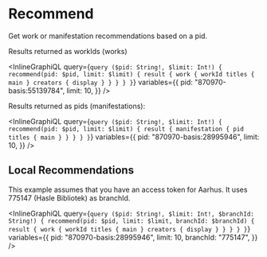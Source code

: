 # Recommend

Get work or manifestation recommendations based on a pid.

Results returned as workIds (works)

<InlineGraphiQL
  query={`query ($pid: String!, $limit: Int!) {
  recommend(pid: $pid, limit: $limit) {
    result {
      work {
        workId
        titles {
          main
        }
        creators {
          display
        }
      }
    }
  }
}`}
  variables={{
    pid: "870970-basis:55139784",
    limit: 10,
  }}
/>

Results returned as pids (manifestations):

<InlineGraphiQL
  query={`query ($pid: String!, $limit: Int!) {
  recommend(pid: $pid, limit: $limit) {
    result {
      manifestation {
        pid
        titles {
          main
        }
      }
    }
  }
}`}
  variables={{
    pid: "870970-basis:28995946",
    limit: 10,
  }}
/>

## Local Recommendations

This example assumes that you have an access token for Aarhus. It uses 775147 (Hasle Bibliotek) as branchId.

<InlineGraphiQL
  query={`query ($pid: String!, $limit: Int!, $branchId: String!) {
  recommend(pid: $pid, limit: $limit, branchId: $branchId) {
    result {
      work {
        workId
        titles {
          main
        }
        creators {
          display
        }
      }
    }
  }
}`}
  variables={{
    pid: "870970-basis:28995946",
    limit: 10,
    branchId: "775147",
  }}
/>
